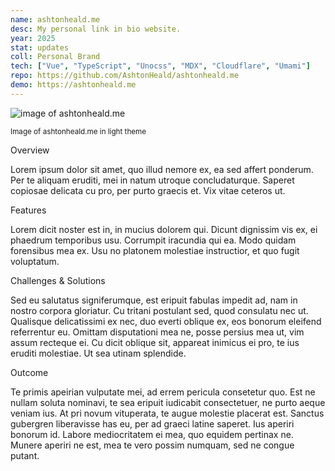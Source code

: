```yaml
---
name: ashtonheald.me
desc: My personal link in bio website.
year: 2025
stat: updates
coll: Personal Brand
tech: ["Vue", "TypeScript", "Unocss", "MDX", "Cloudflare", "Umami"]
repo: https://github.com/AshtonHeald/ashtonheald.me
demo: https://ashtonheald.me
---
```



![image of ashtonheald.me](https://ashtonheald.me/agh-lib-opengraph.png)

<small>Image of ashtonheald.me in light theme</small>

<SectionHeading>Overview</SectionHeading>

Lorem ipsum dolor sit amet, quo illud nemore ex, ea sed affert ponderum. Per te aliquam eruditi, mei in natum utroque concludaturque. Saperet copiosae delicata cu pro, per purto graecis et. Vix vitae ceteros ut.

<SectionHeading>Features</SectionHeading>

Lorem dicit noster est in, in mucius dolorem qui. Dicunt dignissim vis ex, ei phaedrum temporibus usu. Corrumpit iracundia qui ea. Modo quidam forensibus mea ex. Usu no platonem molestiae instructior, et quo fugit voluptatum.

<SectionHeading>Challenges & Solutions</SectionHeading>

Sed eu salutatus signiferumque, est eripuit fabulas impedit ad, nam in nostro corpora gloriatur. Cu tritani postulant sed, quod consulatu nec ut. Qualisque delicatissimi ex nec, duo everti oblique ex, eos bonorum eleifend referrentur eu. Omittam disputationi mea ne, posse persius mea ut, vim assum recteque ei. Cu dicit oblique sit, appareat inimicus ei pro, te ius eruditi molestiae. Ut sea utinam splendide.

<SectionHeading>Outcome</SectionHeading>

Te primis apeirian vulputate mei, ad errem pericula consetetur quo. Est ne nullam soluta nominavi, te sea eripuit iudicabit consectetuer, ne purto aeque veniam ius. At pri novum vituperata, te augue molestie placerat est. Sanctus gubergren liberavisse has eu, per ad graeci latine saperet. Ius aperiri bonorum id. Labore mediocritatem ei mea, quo equidem pertinax ne. Munere aperiri ne est, mea te vero possim numquam, sed ne congue putant.
